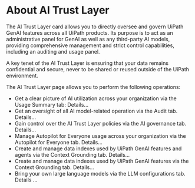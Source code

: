 ﻿# About AI Trust Layer

The AI Trust Layer card allows you to directly oversee and govern UiPath GenAI features across all UiPath products. Its
            purpose is to act as an administrative panel for GenAI as well as any third-party AI
            models, providing comprehensive management and strict control capabilities, including an
            auditing and usage panel.

A key tenet of the AI Trust Layer is ensuring that your data remains confidential and
            secure, never to be shared or reused outside of the UiPath
            environment.

The AI Trust Layer page allows you to perform the following operations:

* Get a clear picture of AI
                utilization across your organization via the Usage Summary tab: Details...
* Get an oversight of all AI model-related operation via the Audit tab. Details...
* Gain control over the AI Trust Layer policies via the AI governance tab. Details...
* Manage Autopilot for Everyone usage
                across your organization via the Autopilot for Everyone tab. Details...
* Create and manage data indexes used by UiPath GenAI features
                and agents via the Context Grounding tab. Details...
* Create and manage data indexes used
                by UiPath GenAI features via the Context Grounding tab. Details...
* Bring your own large language models via the LLM configurations tab. Details ...
